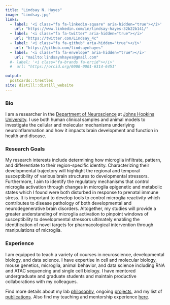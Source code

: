```yaml
---
title: "Lindsay N. Hayes"
image: "Lindsay.jpg"
links:
  - label: '<i class="fa fa-linkedin-square" aria-hidden="true"></i>'
    url: "https://www.linkedin.com/in/lindsay-hayes-32b22b141/"
  - label: '<i class="fa fa-twitter" aria-hidden="true"></i>'
    url: "https://twitter.com/Lindsay_4c"
  - label: '<i class="fa fa-github" aria-hidden="true"></i>'
    url: "https://github.com/lindsaynhayes"
  - label: '<i class="fa fa-envelope" aria-hidden="true"></i>'
    url: "mailto:lindsaynhayes@gmail.com"
  #- label: '<i class="fa-brands fa-orcid"></i>'
  #  url: "https://orcid.org/0000-0001-6314-6451"

output:
  postcards::trestles
site: distill::distill_website
---
```


### Bio 
I am a researcher in the [Department of Neuroscience](https://neuroscience.jhu.edu) at [Johns Hopkins University](https://www.jhu.edu). I use both human clinical samples and animal models to investigate the cellular and molecular mechanisms underlying neuroinflammation and how it impacts brain development and function in health and disease.

### Research Goals
My research interests include determining how microglia infiltrate, pattern, and differentiate to their region-specific identity. Characterizing their developmental trajectory will highlight the regional and temporal susceptibility of various brain structures to developmental stressors. Furthermore, I aim to identify the regulatory mechanisms that control microglia activation through changes in microglia epigenetic and metabolic states which I found were both disturbed in response to prenatal immune stress. It is important to develop tools to control microglia reactivity which contributes to disease pathology of both developmental and neurodegenerative brain disorders. Altogether, my studies will provide a greater understanding of microglia activation to pinpoint windows of susceptibility to developmental stressors ultimately enabling the identification of novel targets for pharmacological intervention through manipulations of microglia.

### Experience
I am equipped to teach a variety of courses in neuroscience, developmental biology, and data science. I have expertise in cell and molecular biology, mouse genetics, microglia, animal behavior, and data science including RNA and ATAC sequencing and single cell biology. I have mentored undergraduate and graduate students and maintain productive collaborations with my colleagues.

Find more details about my lab [philosophy](https://lindsaynhayes.github.io/philosophy.html), ongoing [projects](https://lindsaynhayes.github.io/projects.html), and my list of [publications](https://lindsaynhayes.github.io/publications.html). Also find my teaching and mentorship experience [here](https://lindsaynhayes.github.io/teaching.html).
